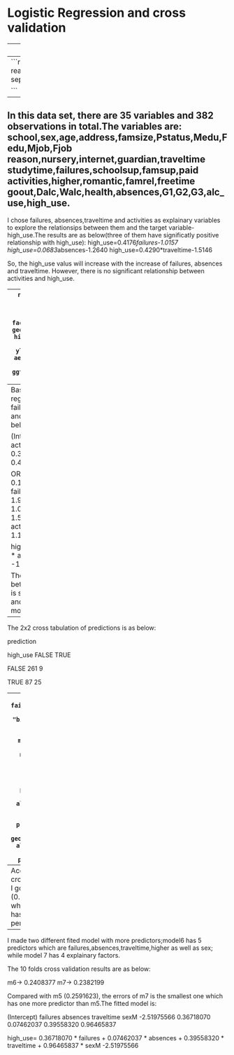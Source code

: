 # Logistic Regression and cross validation

---
title: "chapter3.Rmd"
name: 'siqizhao'
output: html_document
font_size: 12pt
---
```r

alc <- read.table('http://s3.amazonaws.com/assets.datacamp.com/production/course_2218/datasets/alc.txt', sep=',', header = TRUE)

```
---
In this data set, there are 35 variables and 382 observations in total.The variables are: school,sex,age,address,famsize,Pstatus,Medu,Fedu,Mjob,Fjob reason,nursery,internet,guardian,traveltime studytime,failures,schoolsup,famsup,paid activities,higher,romantic,famrel,freetime goout,Dalc,Walc,health,absences,G1,G2,G3,alc_use,high_use.
---

I chose failures, absences,traveltime and activities as explainary variables to explore the relationsips between them and the target variable-high_use.The results are as below(three of them have significatly positive relationship with high_use):
high_use=0.4176*failures-1.0157
high_use=0.0683*absences-1.2640
high_use=0.4290*traveltime-1.5146

So, the high_use valus will increase with the increase of failures, absences and traveltime. However, there is no significant relationship between activities and high_use.

---
```r
library(ggplot2)
library(tidyr)
library(dplyr)
gather(alc) %>% glimpse
gather(alc) %>% ggplot(aes(value)) + facet_wrap("key", scales = "free") + geom_bar()
g1 <- ggplot(alc, aes(x = high_use, y = failures, col = sex))
g1 + geom_boxplot() + ylab("failures")
g2 <- ggplot(alc, aes(x = high_use, y = absences, col = sex))
g2 + geom_boxplot() + ggtitle("Student absences by alcohol consumption and sex")
```

If we look at the combined bar chart, we can find the numbers of students who attend extra-curricular activities and the students who don't are almost close, which can tell us the non-significat relationship between activities and high_use is sensible.Let's use the same principle to explain the other relationships, and the results should be consistent with the original hypothese.

---
Based on the results of Logistic regression analysis between failures&absences&traveltime&activities and high_use, the fitted model is as below:

(Intercept)      failures      absences    traveltime activitiesyes 
-1.86181552    0.36618544    0.07004812    0.42610620   -0.32180313 

 OR     2.5 %    97.5 %
(Intercept)   0.1553903 0.0828279 0.2841262
failures      1.4422227 1.0755782 1.9361180
absences      1.0725598 1.0374448 1.1130908
traveltime    1.5312834 1.1164457 2.1057338
activitiesyes 0.7248409 0.4542950 1.1528149

high_use= 0.36619 * failures+0.07005 * absences + 0.42611 * travelime -1.86182

There is no significat relationship between activities and high_use, which is same with the previous hypothese, and should be removed fromt the whole model.
---
The 2x2 cross tabulation of predictions is as below:

   prediction
     
high_use FALSE TRUE

   FALSE   261    9
   
   TRUE     87   25


--- 
```r
m5 <- glm(high_use ~ failures+absences+traveltime, data = alc, family = "binomial")
probabilities <- predict(m5, type = "response")
alc <- mutate(alc, probability = probabilities)
alc <- mutate(alc, prediction = probability > 0.5)
select(alc, failures, absences, traveltime, high_use, probability, prediction) %>% tail(10)
table(high_use = alc$high_use, prediction = alc$prediction)
g <- ggplot(alc, aes(x = probability, y = high_use, col = prediction))
g + geom_point()
table(high_use = alc$high_use, prediction = alc$prediction) %>% prop.table %>% addmargins
```

---
According to the 10-folds cross-validation on your mode, I got a smaller error (0.2591623) than Datacamp, which means that my model has better test set performance.

---
I made two different fited model with more predictors;model6 has 5 predictors which are failures,absences,traveltime,higher as well as sex; while model 7 has 4 explainary factors.

The 10 folds cross validation results are as below:

m6-> 0.2408377
m7-> 0.2382199

Compared with m5 (0.2591623), the errors of m7 is the smallest one which has one more predictor than m5.The fitted model is:

(Intercept)    failures    absences  traveltime        sexM 
-2.51975566  0.36718070  0.07462037  0.39558320  0.96465837

high_use= 0.36718070 * failures + 0.07462037 * absences + 0.39558320 * traveltime + 0.96465837 * sexM -2.51975566








